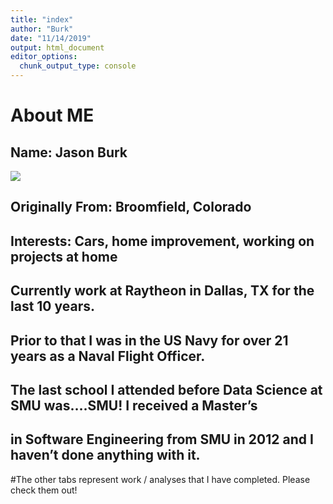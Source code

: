 ```yaml
---
title: "index"
author: "Burk"
date: "11/14/2019"
output: html_document
editor_options: 
  chunk_output_type: console
---
```



# About ME

## Name:  Jason Burk

![](Jason.jpg)



## Originally From: Broomfield, Colorado
## Interests: Cars, home improvement, working on projects at home
## Currently work at Raytheon in Dallas, TX for the last 10 years.  
## Prior to that I was in the US Navy for over 21 years as a Naval Flight Officer.
## The last school I attended before Data Science at SMU was....SMU!  I received a Master's 
## in Software Engineering from SMU in 2012 and I haven't done anything with it.

#The other tabs represent work / analyses that I have completed.  Please check them out!

